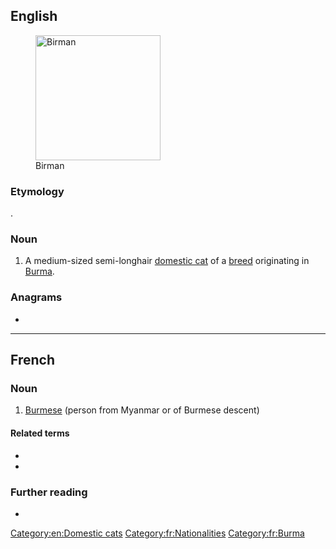{{also|birman}}

==English==
[[Image:Minerva-25.jpg|thumb|200px|Birman]]

===Etymology===
{{etyl|fr|en}} {{m|fr|Birman}}.

===Noun===
{{en-noun}}

# A medium-sized semi-longhair [[domestic cat]] of a [[breed]] originating in [[Burma]].

{{wikipedia|Birman}}
{{commonscat|Birman}}

===Anagrams===
* {{l|en|minbar}}

[[Category:en:Domestic cats]]

----

==French==

===Noun===
{{fr-noun|m|f=Birmane}}

# [[Burmese]] (person from Myanmar or of Burmese descent)

====Related terms====
* {{l|fr|birman}}
* {{l|fr|Birmanie}}

===Further reading===
* {{R:TLFi}}

[[Category:fr:Nationalities]]
[[Category:fr:Burma]]